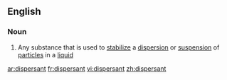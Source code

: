 ==English==

===Noun===
{{en-noun}}

#{{chemistry}} Any substance that is used to [[stabilize]] a [[dispersion]] or [[suspension]] of [[particle]]s in a [[liquid]]

[[ar:dispersant]]
[[fr:dispersant]]
[[vi:dispersant]]
[[zh:dispersant]]